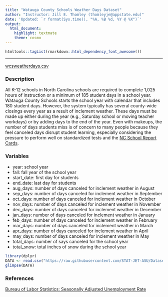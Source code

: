 ```yaml
---
title: "Watauga County Schools Weather Days Dataset"
author: "Instructor: Jill E. Thomley (thomleyje@appstate.edu)"
date: 'Updated: `r format(Sys.time(), "%A, %B %d, %Y @ %X")`'
output: 
  html_document: 
    highlight: textmate
    theme: cosmo
---
```


```r
htmltools::tagList(rmarkdown::html_dependency_font_awesome())
```

<hr>

<i class="fas fa-database"></i> [wcsweatherdays.csv](https://raw.githubusercontent.com/STAT-JET-ASU/Datasets/master/Instructor/wcsweatherdays.csv)


### Description

All K-12 schools in North Carolina schools are required to complete 1,025 hours of instruction or a minimum of 185 student days in a school year. Watauga County Schools starts the school year with calendar that includes 180 student days. However, the system typically has several county-wide closings every year as a result of inclement weather. These days must be made up either during the year (e.g., Saturday school or moving teacher workdays) or by adding days to the end of the year. Even with makeups, the number of days students miss is of concern to many people because they feel canceled days disrupt student learning, especially considering the pressure to perform well on standardized tests and the [NC School Report Cards](https://ncreportcards.ondemand.sas.com/src/?county=Watauga).


### Variables

* year: school year
* fall: fall year of the school year
* start_date: first day for students
* end_date: last day for students
* aug_days: number of days canceled for inclement weather in August
* sep_days: number of days canceled for inclement weather in September
* oct_days: number of days canceled for inclement weather in October
* nov_days: number of days canceled for inclement weather in November
* dec_days: number of days canceled for inclement weather in December
* jan_days: number of days canceled for inclement weather in January
* feb_days: number of days canceled for inclement weather in February
* mar_days: number of days canceled for inclement weather in March
* apr_days: number of days canceled for inclement weather in April
* may_days: number of days canceled for inclement weather in May
* total_days: number of says canceled for the school year
* total_snow: total inches of snow during the school year

```r
library(dplyr)
DATA <- read.csv("https://raw.githubusercontent.com/STAT-JET-ASU/Datasets/master/Instructor/wcsweatherdays.csv")
glimpse(DATA)
```


### References

[Bureau of Labor Statistics: Seasonally Adjusted Unemployment Rate](https://data.bls.gov/timeseries/LNS14000000)

